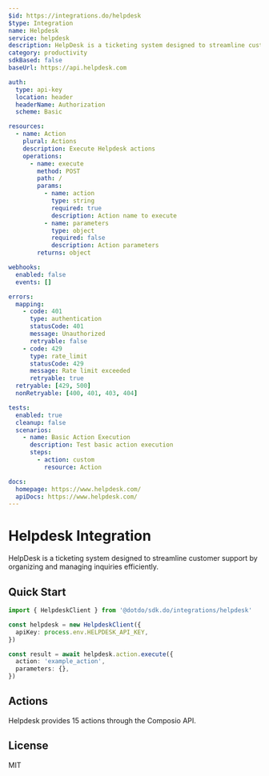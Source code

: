 ```yaml
---
$id: https://integrations.do/helpdesk
$type: Integration
name: Helpdesk
service: helpdesk
description: HelpDesk is a ticketing system designed to streamline customer support by organizing and managing inquiries efficiently.
category: productivity
sdkBased: false
baseUrl: https://api.helpdesk.com

auth:
  type: api-key
  location: header
  headerName: Authorization
  scheme: Basic

resources:
  - name: Action
    plural: Actions
    description: Execute Helpdesk actions
    operations:
      - name: execute
        method: POST
        path: /
        params:
          - name: action
            type: string
            required: true
            description: Action name to execute
          - name: parameters
            type: object
            required: false
            description: Action parameters
        returns: object

webhooks:
  enabled: false
  events: []

errors:
  mapping:
    - code: 401
      type: authentication
      statusCode: 401
      message: Unauthorized
      retryable: false
    - code: 429
      type: rate_limit
      statusCode: 429
      message: Rate limit exceeded
      retryable: true
  retryable: [429, 500]
  nonRetryable: [400, 401, 403, 404]

tests:
  enabled: true
  cleanup: false
  scenarios:
    - name: Basic Action Execution
      description: Test basic action execution
      steps:
        - action: custom
          resource: Action

docs:
  homepage: https://www.helpdesk.com/
  apiDocs: https://www.helpdesk.com/
---
```


# Helpdesk Integration

HelpDesk is a ticketing system designed to streamline customer support by organizing and managing inquiries efficiently.

## Quick Start

```typescript
import { HelpdeskClient } from '@dotdo/sdk.do/integrations/helpdesk'

const helpdesk = new HelpdeskClient({
  apiKey: process.env.HELPDESK_API_KEY,
})

const result = await helpdesk.action.execute({
  action: 'example_action',
  parameters: {},
})
```

## Actions

Helpdesk provides 15 actions through the Composio API.

## License

MIT

